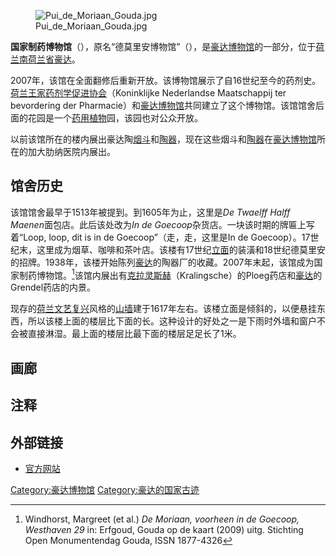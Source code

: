 [[Image:Pui_de_Moriaan_Gouda.jpg|thumb]]

'''国家制药博物馆'''（{{lang-nl|Nationaal farmaceutisch museum}}），原名“德莫里安博物馆”（{{lang-nl|Museum De Moriaan}}），是[[豪达博物馆|豪达博物馆]]的一部分，位于[[荷兰|荷兰]][[南荷兰省|南荷兰省]][[豪达|豪达]]。

2007年，该馆在全面翻修后重新开放。该博物馆展示了自16世纪至今的药剂史。[[荷兰王家药剂学促进协会|荷兰王家药剂学促进协会]]（Koninklijke Nederlandse Maatschappij ter bevordering der Pharmacie）和[[豪达博物馆|豪达博物馆]]共同建立了这个博物馆。该馆馆舍后面的花园是一个[[药用植物|药用植物]]园，该园也对公众开放。

以前该馆所在的楼内展出豪达陶[[烟斗|烟斗]]和[[陶器|陶器]]，现在这些烟斗和[[陶器|陶器]]在[[豪达博物馆|豪达博物馆]]所在的加大肋纳医院内展出。

== 馆舍历史==
该馆馆舍最早于1513年被提到。到1605年为止，这里是''De Twaelff Halff Maenen''面包店。此后该处改为''In de Goecoop''杂货店。一块该时期的牌匾上写着“Loop, loop, dit is in de Goecoop”（走，走，这里是In de Goecoop）。17世纪末，这里成为烟草、咖啡和茶叶店。该楼有17世纪[[立面|立面]]的装潢和18世纪德莫里安的招牌。1938年，该楼开始陈列[[豪达|豪达]]的陶器厂的收藏。2007年末起，该馆成为国家制药博物馆。<ref>Windhorst, Margreet (et al.) ''De Moriaan, voorheen in de Goecoop, Westhaven 29'' in: Erfgoud, Gouda op de kaart (2009) uitg. Stichting Open Monumentendag Gouda, ISSN 1877-4326</ref>该馆内展出有[[克拉灵斯赫|克拉灵斯赫]]（Kralingsche）的Ploeg药店和[[豪达|豪达]]的Grendel药店的内景。
 
现存的[[荷兰_(地区)|荷兰]][[文艺复兴|文艺复兴]]风格的[[山墙|山墙]]建于1617年左右。该楼立面是倾斜的，以便悬挂东西，所以该楼上面的楼层比下面的长。这种设计的好处之一是下雨时外墙和窗户不会被直接淋湿。最上面的楼层比最下面的楼层足足长了1米。

==画廊==
{{gallery
|title=国家制药博物馆
|footer=
|width=180
|height=180
|lines=1
|File:GevelsteenDeMoriaan.jpg|招牌
|File:Gevelsteen de-Moriaan Gouda.jpg|牌匾
|File:De Moriaan vooraanzicht Gouda.jpg|从Oosthaven看该馆
}}

==注释==
{{commonscat|Museum De Moriaan}}
{{reflist}}

== 外部链接 ==
* [http://www.farmaceutischmuseum.nl 官方网站]{{Wayback|url=http://www.farmaceutischmuseum.nl/ |date=20160404173955 }}

{{Coord|52|0|32.97|N|4|42|41.84|E|display=title}}

[[Category:豪达博物馆|Category:豪达博物馆]]
[[Category:豪达的国家古迹|Category:豪达的国家古迹]]